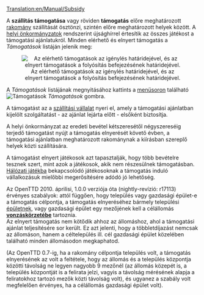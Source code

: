 [[Translation:en/Manual/Subsidy]]


A '''szállítás támogatása''' vagy röviden '''támogatás''' előre meghatározott [[hu/Manual/Rakomány|rakomány]] szállítását ösztönzi, szintén előre meghatározott helyek között. A [[hu/Manual/Önkormányzat|helyi önkormányzatok]] rendszerint újsághírrel értesítik az összes játékost a támogatási ajánlatukról. Minden elérhető és elnyert támogatás a ''Támogatások'' listáján jelenik meg:

<center>[[File:en/Transportsubsidy multiplayer.png|center|frame|Az elérhető támogatások az igénylés határidejével, és az elnyert támogatások a folyósítás befejezésének határidejével.]]</center>

A ''Támogatások'' listájának megnyitásához kattints a [[hu/Manual/Felhasználói felület#A menüsor|menüsoron]] található [[File:en/manual html 54594ccb.png|Támogatások]] ''Támogatások'' gombra.

A támogatást az a [[hu/Manual/Szállítási vállalat|szállítási vállalat]] nyeri el, amely a támogatási ajánlatban kijelölt szolgáltatást - az ajánlat lejárta előtt - elsőként biztosítja. 

A helyi önkormányzat az eredeti bevétel kétszeresétől négyszereséig terjedő támogatást nyújt a támogatás elnyerését követő évben, a támogatási ajánlatban meghatározott rakománynak a kiírásban szereplő helyek közti szállítására.

A támogatást elnyert játékosok azt tapasztalják, hogy több bevételre tesznek szert, mint azok a játékosok, akik nem részesülnek támogatásban. [[hu/Manual/Hálózati játék|Hálózati játékba]] bekapcsolódó játékosoknak a támogatás induló vállalkozásuk mielőbbi megerősítésére adódó jó lehetőség.

Az OpenTTD 2010. áprilisi, 1.0.0 verziója óta (nightly-revízió: r17113) érvényes szabályok:  attól függően, hogy település vagy gazdasági épület-e a támogatás célpontja, a támogatás elnyeréséhez bármely települési [[hu/Archive/Manual/Épület|épületnek]], vagy gazdasági épület egy mezőjének kell a célállomás '''[[hu/Manual/Vonzáskörzet|vonzáskörzetébe]]''' tartoznia.<br> Az elnyert támogatás nem kötődik ahhoz az állomáshoz, ahol a támogatási ajánlat teljesítésére sor került. Ez azt jelenti, hogy a többletdíjazást nemcsak az állomáson, hanem a céltelepülés ill. cél gazdasági épület közelében található minden állomásodon megkaphatod.

(Az OpenTTD 0.7-ig, ha a rakomány célpontja település volt, a támogatás elnyerésének az volt a feltétele, hogy az állomás és a település központja közötti távolság ne legyen nagyobb 9 mezőnél (az állomás közepét is, a település központját is a felirata jelzi, vagyis a távolság mérésének alapja a feliratokhoz tartozó mezők közti távolság volt), és ugyanez a szabály volt megfelelően érvényes, ha a célállomás gazdasági épület volt).